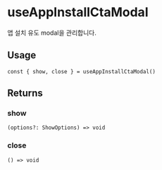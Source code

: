 
<Meta title="triple-web / useAppInstallCtaModal" />

# useAppInstallCtaModal

앱 설치 유도 modal을 관리합니다.

## Usage

```tsx
const { show, close } = useAppInstallCtaModal()
```

## Returns

### show

`(options?: ShowOptions) => void`

### close

`() => void`
